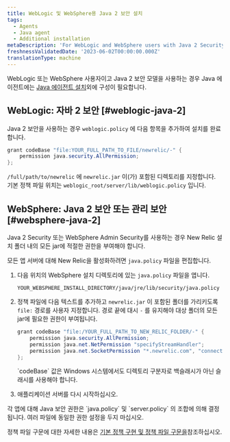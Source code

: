 ```yaml
---
title: WebLogic 및 WebSphere용 Java 2 보안 설치
tags:
  - Agents
  - Java agent
  - Additional installation
metaDescription: 'For WebLogic and WebSphere users with Java 2 Security or Administrative Security: Additional install steps for the New Relic Java agent.'
freshnessValidatedDate: '2023-06-02T00:00:00.000Z'
translationType: machine
---
```


WebLogic 또는 WebSphere 사용자이고 Java 2 보안 모델을 사용하는 경우 Java 에이전트에는 [Java 에이전트 설치](/install/java)외에 구성이 필요합니다.

## WebLogic: 자바 2 보안 [#weblogic-java-2]

Java 2 보안을 사용하는 경우 `weblogic.policy` 에 다음 항목을 추가하여 설치를 완료합니다.

```java
grant codeBase "file:YOUR_FULL_PATH_TO_FILE/newrelic/-" {
    permission java.security.AllPermission;
};
```

`/full/path/to/newrelic` 에 `newrelic.jar` 이(가) 포함된 디렉토리를 지정합니다. 기본 정책 파일 위치는 `weblogic_root/server/lib/weblogic.policy` 입니다.

## WebSphere: Java 2 보안 또는 관리 보안 [#websphere-java-2]

Java 2 Security 또는 WebSphere Admin Security를 사용하는 경우 New Relic 설치 폴더 내의 모든 jar에 적절한 권한을 부여해야 합니다.

모든 앱 서버에 대해 New Relic을 활성화하려면 `java.policy` 파일을 편집합니다.

1. 다음 위치의 WebSphere 설치 디렉토리에 있는 `java.policy` 파일을 엽니다.

   ```
   YOUR_WEBSPHERE_INSTALL_DIRECTORY/java/jre/lib/security/java.policy
   ```

2. 정책 파일에 다음 텍스트를 추가하고 `newrelic.jar` 이 포함된 폴더를 가리키도록 `file:` 경로를 사용자 지정합니다. 경로 끝에 대시 `-` 를 유지해야 대상 폴더의 모든 jar에 필요한 권한이 부여됩니다.

   ```java
   grant codeBase "file:/YOUR_FULL_PATH_TO_NEW_RELIC_FOLDER/-" {
       permission java.security.AllPermission;
       permission java.net.NetPermission "specifyStreamHandler";
       permission java.net.SocketPermission "*.newrelic.com", "connect,accept,resolve";
   };
   ```

   <Callout variant="important">
     `codeBase` 값은 Windows 시스템에서도 디렉토리 구분자로 백슬래시가 아닌 슬래시를 사용해야 합니다.
   </Callout>

3. 애플리케이션 서버를 다시 시작하십시오.

<Callout variant="tip">
  각 앱에 대해 Java 보안 권한은 `java.policy` 및 `server.policy` 의 조합에 의해 결정됩니다. 여러 파일에 동일한 권한 설정을 두지 마십시오.
</Callout>

정책 파일 구문에 대한 자세한 내용은 [기본 정책 구현 및 정책 파일 구문을](http://docs.oracle.com/javase/8/docs/technotes/guides/security/PolicyFiles.html)참조하십시오.